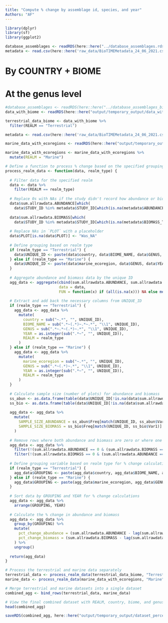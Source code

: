 ```yaml
---
title: "Compute % change by assemblage id, species, and year"
Authors: "AF"
---
```



```r
library(dplyr)
library(sf)
library(ggplot2)

database_assemblages <- readRDS(here::here("../database_assemblages.rds"))
metadata <- read.csv(here::here('raw_data/BioTIMEMetadata_24_06_2021.csv'))
```



# By COUNTRY + BIOME


# At the genus level

```r
#database_assemblages <- readRDS(here::here("../database_assemblages_biomes.rds"))
data_with_biome <- readRDS(here::here("output/temporary_output/data_with_biomes.rds"))

terrestrial_data_biome <- data_with_biome %>%
  filter(REALM == "Terrestrial")

metadata <- read.csv(here::here('raw_data/BioTIMEMetadata_24_06_2021.csv'))

marine_data_with_ecoregions <- readRDS(here::here("output/temporary_output/marine_data_with_ecoregions.rds"))

marine_data_with_ecoregions <- marine_data_with_ecoregions %>%
  mutate(REALM = "Marine")
```




```r
# Define a function to process % change based on the specified grouping variables
process_realm_data <- function(data, realm_type) {
  
  # Filter data for the specified realm
  data <- data %>%
    filter(REALM == realm_type)
  
  # Replace 0s with NAs if the study didn't record how abundance or biomass was measured
  data$sum.allrawdata.ABUNDANCE[which(
    data$STUDY_ID %in% metadata$STUDY_ID[which(is.na(metadata$ABUNDANCE_TYPE))])] <- NA
  
  data$sum.allrawdata.BIOMASS[which(
    data$STUDY_ID %in% metadata$STUDY_ID[which(is.na(metadata$BIOMASS_TYPE))])] <- NA
  
  # Replace NAs in `PLOT` with a placeholder
  data$PLOT[is.na(data$PLOT)] <- "Was_NA"
  
  # Define grouping based on realm type
  if (realm_type == "Terrestrial") {
    data$UNIQUE_ID <- paste(data$country, data$BIOME_NAME, data$GENUS, data$YEAR, sep = "~")
  } else if (realm_type == "Marine") {
    data$UNIQUE_ID <- paste(data$marine_ecoregion, data$GENUS, data$YEAR, sep = "~")
  }
  
  # Aggregate abundance and biomass data by the unique ID
  agg_data <- aggregate(cbind(sum.allrawdata.ABUNDANCE, sum.allrawdata.BIOMASS) ~ UNIQUE_ID, 
                        data = data, 
                        FUN = function(x) if (all(is.na(x))) NA else mean(x, na.rm = TRUE))
  
  # Extract and add back the necessary columns from UNIQUE_ID
  if (realm_type == "Terrestrial") {
    agg_data <- agg_data %>%
      mutate(
        country = sub("~.*", "", UNIQUE_ID),
        BIOME_NAME = sub(".*~(.*)~.*~.*", "\\1", UNIQUE_ID),
        GENUS = sub(".*~.*~(.*)~.*", "\\1", UNIQUE_ID),
        YEAR = as.integer(sub(".*~", "", UNIQUE_ID)),
        REALM = realm_type
      )
  } else if (realm_type == "Marine") {
    agg_data <- agg_data %>%
      mutate(
        marine_ecoregion = sub("~.*", "", UNIQUE_ID),
        GENUS = sub(".*~(.*)~.*", "\\1", UNIQUE_ID),
        YEAR = as.integer(sub(".*~", "", UNIQUE_ID)),
        REALM = realm_type
      )
  }
  
  # Calculate sample size (number of plots) for abundance and biomass
  ss_abun <- as.data.frame(table(data$UNIQUE_ID[!is.na(data$sum.allrawdata.ABUNDANCE)]))
  ss_bio <- as.data.frame(table(data$UNIQUE_ID[!is.na(data$sum.allrawdata.BIOMASS)]))
  
  agg_data <- agg_data %>%
    mutate(
      SAMPLE_SIZE_ABUNDANCE = ss_abun$Freq[match(UNIQUE_ID, ss_abun$Var1)],
      SAMPLE_SIZE_BIOMASS = ss_bio$Freq[match(UNIQUE_ID, ss_bio$Var1)]
    )
  
  # Remove rows where both abundance and biomass are zero or where one is zero and the other is NA
  agg_data <- agg_data %>%
    filter(!(sum.allrawdata.ABUNDANCE == 0 & (sum.allrawdata.BIOMASS == 0 | is.na(sum.allrawdata.BIOMASS)))) %>%
    filter(!(sum.allrawdata.BIOMASS == 0 & (sum.allrawdata.ABUNDANCE == 0 | is.na(sum.allrawdata.ABUNDANCE))))
  
  # Define grouping variable based on realm type for % change calculations
  if (realm_type == "Terrestrial") {
    agg_data$GROUPING <- paste(agg_data$country, agg_data$BIOME_NAME, agg_data$GENUS, sep = "~")
  } else if (realm_type == "Marine") {
    agg_data$GROUPING <- paste(agg_data$marine_ecoregion, agg_data$GENUS, sep = "~")
  }
  
  # Sort data by GROUPING and YEAR for % change calculations
  agg_data <- agg_data %>%
    arrange(GROUPING, YEAR)
  
  # Calculate the % change in abundance and biomass
  agg_data <- agg_data %>%
    group_by(GROUPING) %>%
    mutate(
      pct_change_abundance = (sum.allrawdata.ABUNDANCE - lag(sum.allrawdata.ABUNDANCE)) / lag(sum.allrawdata.ABUNDANCE) * 100,
      pct_change_biomass = (sum.allrawdata.BIOMASS - lag(sum.allrawdata.BIOMASS)) / lag(sum.allrawdata.BIOMASS) * 100
    ) %>%
    ungroup()
  
  return(agg_data)
}

# Process the terrestrial and marine data separately
terrestrial_data <- process_realm_data(terrestrial_data_biome, "Terrestrial")
marine_data <- process_realm_data(marine_data_with_ecoregions, "Marine")

# Merge terrestrial and marine datasets into a single dataset
combined_agg <- bind_rows(terrestrial_data, marine_data)

# View the final combined dataset with REALM, country, biome, and genus included
head(combined_agg)

```




```r
saveRDS(combined_agg, here::here("output/temporary_output/dataset_percent_change_biome_genus.rds"))

```

